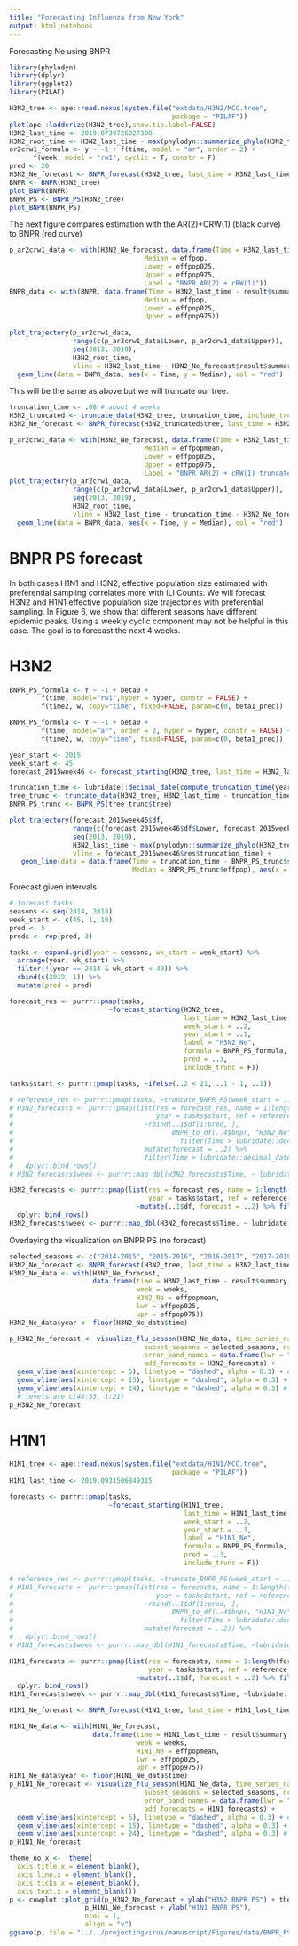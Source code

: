 ```yaml
---
title: "Forecasting Influenza from New York"
output: html_notebook
---
```


Forecasting Ne using BNPR

```r
library(phylodyn)
library(dplyr)
library(ggplot2)
library(PILAF)

H3N2_tree <- ape::read.nexus(system.file("extdata/H3N2/MCC.tree",
                                         package = "PILAF"))
plot(ape::ladderize(H3N2_tree),show.tip.label=FALSE)
H3N2_last_time <- 2019.0739726027398
H3N2_root_time <- H3N2_last_time - max(phylodyn::summarize_phylo(H3N2_tree)$coal_times)
ar2crw1_formula <- y ~ -1 + f(time, model = "ar", order = 2) +
      f(week, model = "rw1", cyclic = T, constr = F)
pred <- 20
H3N2_Ne_forecast <- BNPR_forecast(H3N2_tree, last_time = H3N2_last_time, formula = ar2crw1_formula, pred = pred)
BNPR <- BNPR(H3N2_tree)
plot_BNPR(BNPR)
BNPR_PS <- BNPR_PS(H3N2_tree)
plot_BNPR(BNPR_PS)
```

The next figure compares estimation with the AR(2)+CRW(1) (black curve) to BNPR (red curve)
```r
p_ar2crw1_data <- with(H3N2_Ne_forecast, data.frame(Time = H3N2_last_time - result$summary.random$time$ID,
                                  Median = effpop, 
                                  Lower = effpop025,
                                  Upper = effpop975,
                                  Label = "BNPR AR(2) + cRW(1)"))
BNPR_data <- with(BNPR, data.frame(Time = H3N2_last_time - result$summary.random$time$ID,
                                  Median = effpop, 
                                  Lower = effpop025,
                                  Upper = effpop975)) 
  
plot_trajectory(p_ar2crw1_data, 
                range(c(p_ar2crw1_data$Lower, p_ar2crw1_data$Upper)), 
                seq(2013, 2019), 
                H3N2_root_time, 
                vline = H3N2_last_time - H3N2_Ne_forecast$result$summary.random$time$ID[pred + 1]) + 
  geom_line(data = BNPR_data, aes(x = Time, y = Median), col = "red") 
```


This will be the same as above but we will truncate our tree.

```r
truncation_time <- .08 # about 4 weeks
H3N2_truncated <- truncate_data(H3N2_tree, truncation_time, include_trunc = F)
H3N2_Ne_forecast <- BNPR_forecast(H3N2_truncated$tree, last_time = H3N2_last_time - H3N2_truncated$truncation_time, formula = ar2crw1_formula, pred = pred)

p_ar2crw1_data <- with(H3N2_Ne_forecast, data.frame(Time = H3N2_last_time-truncation_time - result$summary.random$time$ID,
                                  Median = effpopmean, 
                                  Lower = effpop025,
                                  Upper = effpop975,
                                  Label = "BNPR AR(2) + cRW(1) truncated"))
plot_trajectory(p_ar2crw1_data, 
                range(c(p_ar2crw1_data$Lower, p_ar2crw1_data$Upper)), 
                seq(2013, 2019), 
                H3N2_root_time, 
                vline = H3N2_last_time - truncation_time - H3N2_Ne_forecast$result$summary.random$time$ID[pred + 1]) +
  geom_line(data = BNPR_data, aes(x = Time, y = Median), col = "red") 
```

# BNPR PS forecast

In both cases H1N1 and H3N2, effective population size estimated with preferential sampling correlates more with ILI Counts. We will forecast H3N2 and H1N1 effective population size trajectories with preferential sampling. In Figure 6, we show that different seasons have different epidemic peaks. Using a weekly cyclic component may not be helpful in this case. The goal is to forecast the next 4 weeks. 

# H3N2

```r
BNPR_PS_formula <- Y ~ -1 + beta0 +
        f(time, model="rw1",hyper = hyper, constr = FALSE) +
        f(time2, w, copy="time", fixed=FALSE, param=c(0, beta1_prec))

BNPR_PS_formula <- Y ~ -1 + beta0 +
        f(time, model="ar", order = 2, hyper = hyper, constr = FALSE) +
        f(time2, w, copy="time", fixed=FALSE, param=c(0, beta1_prec))

year_start <- 2015
week_start <- 45
forecast_2015week46 <- forecast_starting(H3N2_tree, last_time = H3N2_last_time, week_start, year_start, label = "H3N2 BNPR PS", formula = BNPR_PS_formula, pred = 5)

truncation_time <- lubridate::decimal_date(compute_truncation_time(year_start, week_start))
tree_trunc <- truncate_data(H3N2_tree, H3N2_last_time - truncation_time, include_trunc = T, n = 2, thresh = 0.1)
BNPR_PS_trunc <- BNPR_PS(tree_trunc$tree)

plot_trajectory(forecast_2015week46$df, 
                range(c(forecast_2015week46$df$Lower, forecast_2015week46$df$Upper)), 
                seq(2013, 2019), 
                H3N2_last_time - max(phylodyn::summarize_phylo(H3N2_tree)$coal_times), 
                vline = forecast_2015week46$res$truncation_time) +
   geom_line(data = data.frame(Time = truncation_time - BNPR_PS_trunc$summary$time,
                               Median = BNPR_PS_trunc$effpop), aes(x = Time, y = Median), col = "red") 
```

Forecast given intervals

```r
# forecast tasks
seasons <- seq(2014, 2018)
week_start <- c(45, 1, 10)
pred <- 5
preds <- rep(pred, 3)

tasks <- expand.grid(year = seasons, wk_start = week_start) %>%
  arrange(year, wk_start) %>%
  filter(!(year == 2014 & wk_start < 40)) %>%
  rbind(c(2019, 1)) %>%
  mutate(pred = pred)

forecast_res <- purrr::pmap(tasks, 
                         ~forecast_starting(H3N2_tree, 
                                            last_time = H3N2_last_time, 
                                            week_start = ..2, 
                                            year_start = ..1, 
                                            label = "H3N2_Ne", 
                                            formula = BNPR_PS_formula, 
                                            pred = ..3,
                                            include_trunc = F))

tasks$start <- purrr::pmap(tasks, ~ifelse(..2 < 21, ..1 - 1, ..1))

# reference_res <- purrr::pmap(tasks, ~truncate_BNPR_PS(week_start = ..2, year_start = ..1, H3N2_tree, H3N2_last_time, include_trunc = T, n = 2, thresh = 0.2))
# H3N2_forecasts <- purrr::pmap(list(res = forecast_res, name = 1:length(forecast_res),
#                                    year = tasks$start, ref = reference_res), 
#                                 ~rbind(..1$df[1:pred, ], 
#                                        BNPR_to_df(..4$bnpr, "H3N2_Ne", ..4$trunc_time) %>%
#                                          filter(Time > lubridate::decimal_date(compute_truncation_time(..3, 40)) & Time < as.numeric(..1$df[pred, "Time"]))) %>% 
#                                 mutate(forecast = ..2) %>%
#                                 filter(Time > lubridate::decimal_date(compute_truncation_time(..3, 40)))) %>%
#   dplyr::bind_rows()
# H3N2_forecasts$week <- purrr::map_dbl(H3N2_forecasts$Time, ~ lubridate::week(lubridate::round_date(lubridate::date_decimal(.x))))

H3N2_forecasts <- purrr::pmap(list(res = forecast_res, name = 1:length(forecast_res),
                                   year = tasks$start, ref = reference_res), 
                                ~mutate(..1$df, forecast = ..2) %>% filter(Time > lubridate::decimal_date(compute_truncation_time(..3, 39)))) %>%
  dplyr::bind_rows()
H3N2_forecasts$week <- purrr::map_dbl(H3N2_forecasts$Time, ~ lubridate::week(lubridate::round_date(lubridate::date_decimal(.x))))
```

Overlaying the visualization on BNPR PS (no forecast)

```r
selected_seasons <- c("2014-2015", "2015-2016", "2016-2017", "2017-2018", "2018-2019")
H3N2_Ne_forecast <- BNPR_forecast(H3N2_tree, last_time = H3N2_last_time, formula = BNPR_PS_formula, pred = 0, pref = T)
H3N2_Ne_data <- with(H3N2_Ne_forecast, 
                     data.frame(time = H3N2_last_time - result$summary.random$time$ID,
                                week = weeks,
                                H3N2_Ne = effpopmean,
                                lwr = effpop025,
                                upr = effpop975))
H3N2_Ne_data$year <- floor(H3N2_Ne_data$time)

p_H3N2_Ne_forecast <- visualize_flu_season(H3N2_Ne_data, time_series_names = "H3N2_Ne", 
                                  subset_seasons = selected_seasons, ncol = 5, season_label = F,
                                  error_band_names = data.frame(lwr = "lwr", upr = "upr", stringsAsFactors = F),
                                  add_forecasts = H3N2_forecasts) +
  geom_vline(aes(xintercept = 6), linetype = "dashed", alpha = 0.3) + # week 45
  geom_vline(aes(xintercept = 15), linetype = "dashed", alpha = 0.3) + # week 1
  geom_vline(aes(xintercept = 24), linetype = "dashed", alpha = 0.3) # week 10
  # levels are c(40:53, 1:21)
p_H3N2_Ne_forecast
```


# H1N1

```r
H1N1_tree <- ape::read.nexus(system.file("extdata/H1N1/MCC.tree",
                                         package = "PILAF"))
H1N1_last_time <- 2019.0931506849315

forecasts <- purrr::pmap(tasks, 
                         ~forecast_starting(H1N1_tree, 
                                            last_time = H1N1_last_time, 
                                            week_start = ..2, 
                                            year_start = ..1, 
                                            label = "H1N1_Ne", 
                                            formula = BNPR_PS_formula, 
                                            pred = ..3,
                                            include_trunc = F))

# reference_res <- purrr::pmap(tasks, ~truncate_BNPR_PS(week_start = ..2, year_start = ..1, H1N1_tree, H1N1_last_time, include_trunc = T, n = 1, thresh = 1))
# H1N1_forecasts <- purrr::pmap(list(res = forecasts, name = 1:length(forecasts),
#                                    year = tasks$start, ref = reference_res), 
#                                 ~rbind(..1$df[1:pred, ], 
#                                        BNPR_to_df(..4$bnpr, "H1N1_Ne", ..4$trunc_time) %>%
#                                          filter(Time > lubridate::decimal_date(compute_truncation_time(..3, 40)) & Time < as.numeric(..1$df[pred, "Time"]))) %>% 
#                                 mutate(forecast = ..2)) %>%
#   dplyr::bind_rows()
# H1N1_forecasts$week <- purrr::map_dbl(H1N1_forecasts$Time, ~lubridate::week(lubridate::round_date(lubridate::date_decimal(.x))))

H1N1_forecasts <- purrr::pmap(list(res = forecasts, name = 1:length(forecasts),
                                   year = tasks$start, ref = reference_res), 
                                ~mutate(..1$df, forecast = ..2) %>% filter(Time > lubridate::decimal_date(compute_truncation_time(..3, 39)))) %>%
  dplyr::bind_rows()
H1N1_forecasts$week <- purrr::map_dbl(H1N1_forecasts$Time, ~lubridate::week(lubridate::round_date(lubridate::date_decimal(.x))))

H1N1_Ne_forecast <- BNPR_forecast(H1N1_tree, last_time = H1N1_last_time, formula = BNPR_PS_formula, pred = 0, pref = T)

H1N1_Ne_data <- with(H1N1_Ne_forecast, 
                     data.frame(time = H1N1_last_time - result$summary.random$time$ID,
                                week = weeks,
                                H1N1_Ne = effpopmean,
                                lwr = effpop025,
                                upr = effpop975))
H1N1_Ne_data$year <- floor(H1N1_Ne_data$time)
p_H1N1_Ne_forecast <- visualize_flu_season(H1N1_Ne_data, time_series_names = "H1N1_Ne", 
                                  subset_seasons = selected_seasons, ncol = 5, season_label = F,
                                  error_band_names = data.frame(lwr = "lwr", upr = "upr", stringsAsFactors = F),
                                  add_forecasts = H1N1_forecasts) +
  geom_vline(aes(xintercept = 6), linetype = "dashed", alpha = 0.3) + # week 45
  geom_vline(aes(xintercept = 15), linetype = "dashed", alpha = 0.3) + # week 1
  geom_vline(aes(xintercept = 24), linetype = "dashed", alpha = 0.3) # week 10
p_H1N1_Ne_forecast
```

```r
theme_no_x <-  theme(
  axis.title.x = element_blank(), 
  axis.line.x = element_blank(),
  axis.ticks.x = element_blank(),
  axis.text.x = element_blank())
p <- cowplot::plot_grid(p_H3N2_Ne_forecast + ylab("H3N2 BNPR PS") + theme_no_x +  theme(strip.text = element_blank()), 
                   p_H1N1_Ne_forecast + ylab("H1N1 BNPR PS"), 
                   ncol = 1,
                   align = "v")
ggsave(p, file = "../../projectingvirus/manuscript/Figures/data/BNPR_PS_forecast_AR2.pdf", width = 9, height = 5)
```

